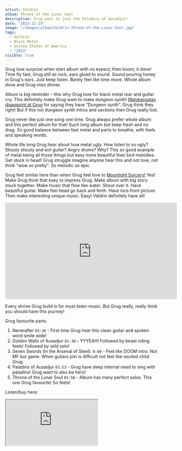 ```yaml
---
artist: Valdrin
album: Throne of the Lunar Soul
description: Grug want to join the Paladins of Ausadjur!
date: "2023-11-25"
image: "/images/album/Valdrin-Throne-of-the-Lunar-Soul.jpg"
tags:
  - Valdrin
  - Black Metal
  - United States of America
  - "2023"
visible: true
---
```


Grug love surprise when start album with no expect, then boom, it done! Time fly fast, Grug still as rock, ears glued to sound. Sound pouring honey in Grug's ears. Just keep listen. Barely feel like time move. Whole album done and Grug miss dinner.

Album is big reminder – this why Grug love for black metal roar and guitar cry. This definitely make Grug want to make dungeon synth! <a target="_blank" href="https://www.facebook.com/malokarpatan/posts/673036138141096">Malokarpatan disappoint at Grug</a> for saying they have “Dungeon synth”. Grug think they right! But if this not dungeon synth intros and sections then Grug really lost.

Grug never like just one song one time. Grug always prefer whole album and this perfect album for that! Such long album but keep fresh and no drag. So good balance between fast metal and parts to breathe, with feels and speaking words.

Whole life long Grug hear about how metal ugly. How listen to so ugly? Shouty shouty and evil guitar? Angry drums? Why? This so good example of metal being all those things but easy more beautiful than bird melodies. Get stuck in head! Grug struggle imagine anyone hear this and not love, not think "wow so pretty". So melodic so epic.

Grug feel similar here than when Grug feel love to <a href="https://www.gruglistenmusic.com/shrine/moonlight-sorcery-horned-lord-of-the-thorned-castle" target="_blank">Moonlight Sorcery!</a> Yes! Make Grug think that easy to impress Grug. Make album with big story stuck together. Make music that flow like water. Shout over it. Have beautiful guitar. Make feel head go back and forth. Have nice front picture. Then make interesting unique music. Easy! Valdrin definitely have all!

<iframe
  width="560"
  height="315"
  src="https://www.youtube-nocookie.com/embed/zVZCsmE7fj8?si=kK0b4hRgWcMNyFyC"
  title="YouTube video player"
  frameborder="0"
  allow="accelerometer; autoplay; clipboard-write; encrypted-media; gyroscope; picture-in-picture; web-share"
  allowfullscreen></iframe>

Every shrine Grug build is for must listen music. But Grug really, really think you should have this journey!

Grug favourite parts:

1. Neverafter `03:36` - First time Grug hear this clean guitar and spoken word smile wide!
1. Golden Walls of Ausadjur `01:30` - YYYEAH! Followed by beast riding feels! Followed by wild solo!
1. Seven Swords (In the Arsenal of Steel): `0:00` - Feel like DOOM intro. Not MF but game. When guitars join is difficult not feel like excited child Grug.
1. Paladins of Ausadjur `03:53` - Grug have deep internal need to sing with paladins! Grug want to also be hero!
1. Throne of the Lunar Soul `03:58` - Album has many perfect solos. This one Grug favourite! So feels!

Listen/buy here:

<iframe
  style={{ border: "0", width: "350px", height: "830px" }}
  src="https://bandcamp.com/EmbeddedPlayer/album=2728057498/size=large/bgcol=333333/linkcol=ffffff/transparent=true/"
  seamless>
  <a href="https://valdrin.bandcamp.com/album/throne-of-the-lunar-soul">
    Throne of the Lunar Soul by Valdrin
  </a>
</iframe>
